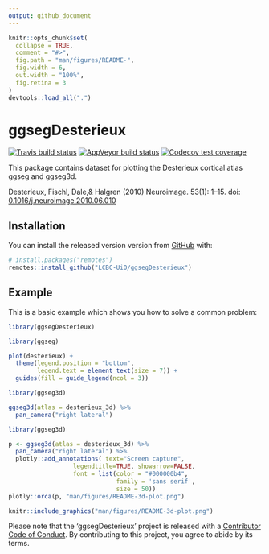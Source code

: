 ```yaml
---
output: github_document
---
```


<!-- README.md is generated from README.Rmd. Please edit that file -->

```r
knitr::opts_chunk$set(
  collapse = TRUE,
  comment = "#>",
  fig.path = "man/figures/README-",
  fig.width = 6,
  out.width = "100%",
  fig.retina = 3
)
devtools::load_all(".")
```

# ggsegDesterieux

<!-- badges: start -->
[![Travis build status](https://travis-ci.com/LCBC-UiO/ggsegDesterieux.svg?branch=master)](https://travis-ci.com/LCBC-UiO/ggsegDesterieux)
[![AppVeyor build status](https://ci.appveyor.com/api/projects/status/github/LCBC-UiO/ggsegDesterieux?branch=master&svg=true)](https://ci.appveyor.com/project/LCBC-UiO/ggsegDesterieux)
[![Codecov test coverage](https://codecov.io/gh/LCBC-UiO/ggsegDesterieux/branch/master/graph/badge.svg)](https://codecov.io/gh/LCBC-UiO/ggsegDesterieux?branch=master)
<!-- badges: end -->

This package contains dataset for plotting the Desterieux cortical atlas ggseg and ggseg3d. 

Desterieux, Fischl, Dale,& Halgren (2010) Neuroimage. 53(1): 1–15. doi: [0.1016/j.neuroimage.2010.06.010](https://www.ncbi.nlm.nih.gov/pmc/articles/PMC2937159/)

## Installation

You can install the released version version from [GitHub](https://github.com/) with:

```r
# install.packages("remotes")
remotes::install_github("LCBC-UiO/ggsegDesterieux")
```

## Example

This is a basic example which shows you how to solve a common problem:
```r
library(ggsegDesterieux)
```

```r
library(ggseg)

plot(desterieux) +
  theme(legend.position = "bottom",
        legend.text = element_text(size = 7)) +
  guides(fill = guide_legend(ncol = 3))

```

```r
library(ggseg3d)

ggseg3d(atlas = desterieux_3d) %>% 
  pan_camera("right lateral")
```

```r
library(ggseg3d)

p <- ggseg3d(atlas = desterieux_3d) %>%
  pan_camera("right lateral") %>%
  plotly::add_annotations( text="Screen capture",
                  legendtitle=TRUE, showarrow=FALSE,
                  font = list(color = "#000000b4",
                              family = 'sans serif',
                              size = 50))
plotly::orca(p, "man/figures/README-3d-plot.png")
```

```r
knitr::include_graphics("man/figures/README-3d-plot.png")
```

Please note that the 'ggsegDesterieux' project is released with a
[Contributor Code of Conduct](CODE_OF_CONDUCT.md).
By contributing to this project, you agree to abide by its terms.

